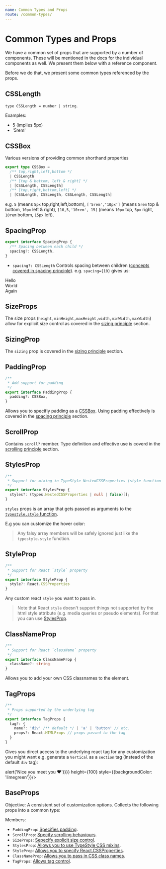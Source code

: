```yaml
---
name: Common Types and Props
route: /common-types/
---
```



# Common Types and Props
We have a common set of props that are supported by a number of components. These will be mentioned in the docs for the individual components as well. We present them below with a reference component.

Before we do that, we present some common types referenced by the props.

## CSSLength
`type CSSLength = number | string`. 

Examples: 
* 5 (implies 5px)
* '5rem'

## CSSBox

Various versions of providing common shorthand properties

```ts
export type CSSBox =
  /** top,right,left,bottom */
  | CSSLength
  /** [top & bottom, left & right] */
  | [CSSLength, CSSLength]
  /** [top,right,bottom,left] */
  | [CSSLength, CSSLength, CSSLength, CSSLength]
```

e.g. `5` (means `5px` top,right,left,bottom), `['5rem','10px']` (means `5rem` top & bottom, `10px` left & right), `[10,5,'10rem', 15]` (means `10px` top, `5px` right, `10rem` bottom, `15px` left).

## SpacingProp

```ts
export interface SpacingProp {
  /** Spacing between each child */
  spacing?: CSSLength,
}
```

* `spacing?: CSSLength` Controls spacing between children ([concepts covered in spacing principle][principle-spacing]). e.g. `spacing={10}` gives us:

<Playground>
  <Vertical spacing={10}>
    <div style={{backgroundColor: "lightskyblue"}}>Hello</div>
    <div style={{backgroundColor: "lightpink"}}>World</div>
    <div style={{backgroundColor: "darkorange"}}>Again</div>
  </Vertical>
</Playground>

## SizeProps

The size props (`height,minHeight,maxHeight,width,minWidth,maxWidth`) allow for explicit size control as covered in the [sizing principle][principle-sizing] section.

## SizingProp

The `sizing` prop is covered in the [sizing principle][principle-sizing] section.

## PaddingProp

```ts
/** 
 * Add support for padding
 */
export interface PaddingProp {
  padding?: CSSBox,
}
```

Allows you to specifiy padding as a [CSSBox](#cssbox). Using padding effectively is covered in the [spacing principle][principle-spacing] section.

## ScrollProp 

Contains `scroll?` member. Type definition and effective use is coverd in the [scrolling principle][principle-scrolling] section.

## StylesProp 

```ts
/** 
 * Support for mixing in TypeStyle NestedCSSProperties (style function arguments) 
 */
export interface StylesProp {
  styles?: (types.NestedCSSProperties | null | false)[];
}
```
`styles` props is an array that gets passed as arguments to the [`typestyle.style` function][typestyle-style].

E.g you can customize the hover color: 

<Playground>
  <Vertical height={100} styles={[
    {
      transition:'.3s', 
      backgroundColor: 'limegreen', 
      $nest:{
        '&:hover': {backgroundColor:'gold'}}
      }
  ]}/>  
</Playground>

> Any falsy array members will be safely ignored just like the `typestyle.style` function.

## StyleProp 

```ts
/** 
 * Support for React `style` property
 */
export interface StyleProp {
  style?: React.CSSProperties
}
```
Any custom react `style` you want to pass in. 

> Note that React `style` doesn't support things not supported by the html style attribute (e.g. media queries or pseudo elements). For that you can use [StylesProp](#stylesprop).

## ClassNameProp 
```ts
/** 
 * Support for React `className` property 
 */
export interface ClassNameProp { 
  className?: string
}
```
Allows you to add your own CSS classnames to the element.

## TagProps
```ts
/** 
 * Props supported by the underlying tag 
 */
export interface TagProps {
  tag?: {
    name?: 'div' /** default */ | 'a' | 'button' // etc.
    props?: React.HTMLProps // props passed to the tag
  }
}
```
Gives you direct access to the underlying react tag for any customization you might want e.g. generate a `Vertical` as a `section` tag (instead of the default `div` tag):

<Playground>
  <Vertical 
    tag={{name:'section', props: {onClick:() => alert('Nice you meet you ❤️')}}} 
    height={100} style={{backgroundColor: 'limegreen'}}/>
</Playground>

## BaseProps
Objective: A consistent set of customization options. Collects the following props into a common type:

Members:

* `PaddingProp`: [Specifies padding](#paddingprop).
* `ScrollProp`: [Specify scrolling behaviours](#scrollprop).
* `SizeProps`: [Sepecify explicit size control](#sizeprops).
* `StylesProp`: [Allows you to use TypeStyle CSS mixins](#stylesprop). 
* `StyleProp`: [Allows you to specify React.CSSProperties](#styleprop).
* `ClassNameProp`: [Allows you to pass in CSS class names](#classnameprop).
* `TagProps`: [Allows tag control](#tagprops).

[principle-spacing]:../principle-spacing/
[principle-sizing]:../principle-sizing/
[principle-scrolling]:../principle-scrolling/
[typestyle-style]:https://typestyle.github.io/#/core/style
